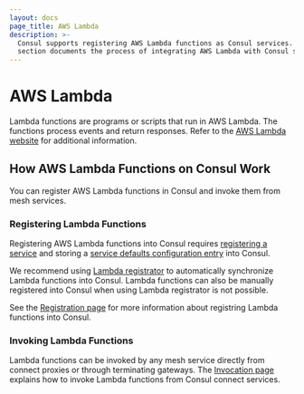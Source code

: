 ```yaml
---
layout: docs
page_title: AWS Lambda
description: >-
  Consul supports registering AWS Lambda functions as Consul services. This
  section documents the process of integrating AWS Lambda with Consul services.
---
```


# AWS Lambda

Lambda functions are programs or scripts that run in AWS Lambda. The functions process events and return responses. Refer to the [AWS Lambda website](https://aws.amazon.com/lambda/) for additional information.

## How AWS Lambda Functions on Consul Work

You can register AWS Lambda functions in Consul and invoke them from mesh services.
### Registering Lambda Functions

Registering AWS Lambda functions into Consul requires [registering a service](/docs/discovery/services)
and storing a [service defaults configuration entry](/docs/connect/config-entries/service-defaults)
into Consul.

We recommend using [Lambda registrator](https://github.com/hashicorp/terraform-aws-consul-lambda-registrator)
to automatically synchronize Lambda functions into Consul. Lambda functions can
also be manually registered into Consul when using Lambda registrator is not possible.

See the [Registration page](/docs/lambda/registration) for more information
about registring Lambda functions into Consul.

### Invoking Lambda Functions

Lambda functions can be invoked by any mesh service directly from connect proxies or
through terminating gateways. The [Invocation page](/docs/lambda/invocation)
explains how to invoke Lambda functions from Consul connect services.

